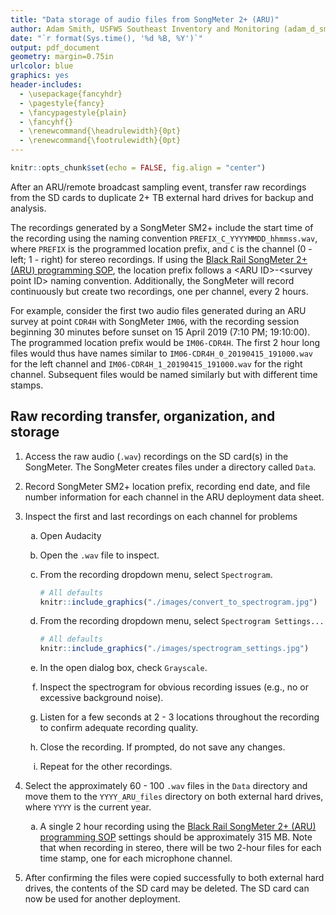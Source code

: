 ```yaml
---
title: "Data storage of audio files from SongMeter 2+ (ARU)"
author: Adam Smith, USFWS Southeast Inventory and Monitoring (adam_d_smith@fws.gov)
date: "`r format(Sys.time(), '%d %B, %Y')`"
output: pdf_document
geometry: margin=0.75in
urlcolor: blue
graphics: yes
header-includes:
  - \usepackage{fancyhdr}
  - \pagestyle{fancy}
  - \fancypagestyle{plain}
  - \fancyhf{}
  - \renewcommand{\headrulewidth}{0pt}
  - \renewcommand{\footrulewidth}{0pt}
---
```


```r
knitr::opts_chunk$set(echo = FALSE, fig.align = "center")
```

\fontsize{12}{14}
\selectfont

After an ARU/remote broadcast sampling event, transfer raw recordings from the SD cards to duplicate 2+ TB external hard drives for backup and analysis.

The recordings generated by a SongMeter SM2+ include the start time of the recording using the naming convention `PREFIX_C_YYYYMMDD_hhmmss.wav`, where `PREFIX` is the programmed location prefix, and `C` is the channel (0 - left; 1 - right) for stereo recordings. If using the [Black Rail SongMeter 2+ (ARU) programming SOP](https://drive.google.com/open?id=1LFW3eHGa8eNBBsS4xyqox6vrlnHqznlE), the location prefix follows a \<ARU ID\>-\<survey point ID\> naming convention. Additionally, the SongMeter will record continuously but create two recordings, one per channel, every 2 hours.

For example, consider the first two audio files generated during an ARU survey at point `CDR4H` with SongMeter `IM06`, with the recording session beginning 30 minutes before sunset on 15 April 2019 (7:10 PM; 19:10:00). The programmed location prefix would be `IM06-CDR4H`. The first 2 hour long files would thus have names similar to `IM06-CDR4H_0_20190415_191000.wav` for the left channel and `IM06-CDR4H_1_20190415_191000.wav` for the right channel. Subsequent files would be named similarly but with different time stamps.

## Raw recording transfer, organization, and storage

1. Access the raw audio (`.wav`) recordings on the SD card(s) in the SongMeter. The SongMeter creates files under a directory called `Data`. 

1. Record SongMeter SM2+ location prefix, recording end date, and file number information for each channel in the ARU deployment data sheet.

1. Inspect the first and last recordings on each channel for problems
    a. Open Audacity
    b. Open the `.wav` file to inspect.
    c. From the recording dropdown menu, select `Spectrogram`.
    
        ```r
        # All defaults
        knitr::include_graphics("./images/convert_to_spectrogram.jpg")
        ```

    d. From the recording dropdown menu, select `Spectrogram Settings...`

        ```r
        # All defaults
        knitr::include_graphics("./images/spectrogram_settings.jpg")
        ```

    e. In the open dialog box, check `Grayscale`.
    f. Inspect the spectrogram for obvious recording issues (e.g., no or excessive background noise).
    g. Listen for a few seconds at 2 - 3 locations throughout the recording to confirm adequate recording quality.
    h. Close the recording. If prompted, do not save any changes.
    i. Repeat for the other recordings.

1. Select the approximately 60 - 100 `.wav` files in the `Data` directory and move them to the `YYYY_ARU_files` directory on both external hard drives, where `YYYY` is the current year.
    a. A single 2 hour recording using the [Black Rail SongMeter 2+ (ARU) programming SOP](https://drive.google.com/open?id=1LFW3eHGa8eNBBsS4xyqox6vrlnHqznlE) settings should be approximately 315 MB. Note that when recording in stereo, there will be two 2-hour files for each time stamp, one for each microphone channel.

1. After confirming the files were copied successfully to both external hard drives, the contents of the SD card may be deleted. The SD card can now be used for another deployment.
